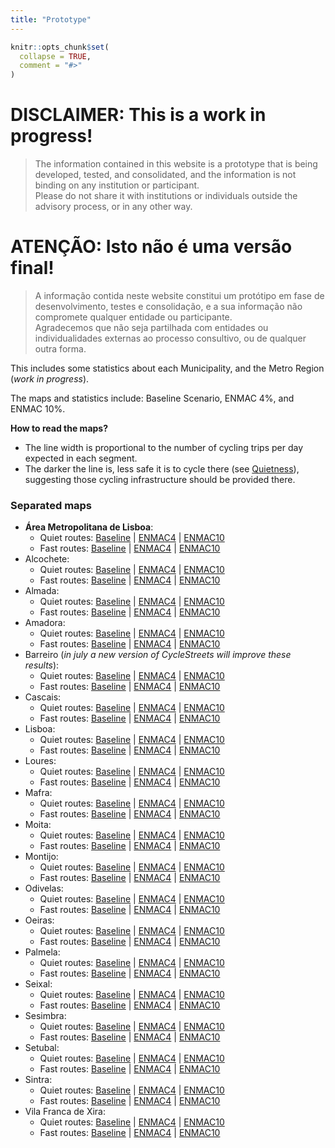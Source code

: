 ```yaml
---
title: "Prototype"
---
```


```r
knitr::opts_chunk$set(
  collapse = TRUE,
  comment = "#>"
)
```

# **DISCLAIMER**: This is a work in progress!

> The information contained in this website is a prototype that is being developed, tested, and consolidated, and the information is not binding on any institution or participant.  
Please do not share it with institutions or individuals outside the advisory process, or in any other way.


# **ATENÇÃO**: Isto não é uma versão final!

> A informação contida neste website constitui um protótipo em fase de desenvolvimento, testes e consolidação, e a sua informação não compromete qualquer entidade ou participante.  
Agradecemos que não seja partilhada com entidades ou individualidades externas ao processo consultivo, ou de qualquer outra forma.

This includes some statistics about each Municipality, and the Metro Region (*work in progress*).

The maps and statistics include: Baseline Scenario, ENMAC 4%, and ENMAC 10%.

**How to read the maps?**   

-   The line width is proportional to the number of cycling trips per day expected in each segment.
-   The darker the line is, less safe it is to cycle there (see [Quietness](https://www.cyclestreets.net/help/journey/howitworks/#quietness)), suggesting those cycling infrastructure should be provided there.

### Separated maps

*   **Área Metropolitana de Lisboa**: 
    +   Quiet routes: [Baseline](https://u-shift.github.io/biclar/region_baseline_quiet.html)    |   [ENMAC4](https://u-shift.github.io/biclar/region_enmac4_quiet.html)    |    [ENMAC10](https://u-shift.github.io/biclar/region_enmac10_quiet.html)
    +   Fast routes: [Baseline](https://u-shift.github.io/biclar/region_baseline_fast.html)    |   [ENMAC4](https://u-shift.github.io/biclar/region_enmac4_fast.html)    |    [ENMAC10](https://u-shift.github.io/biclar/region_enmac10_fast.html)

*   Alcochete: 
    +   Quiet routes: [Baseline](https://u-shift.github.io/biclar/alcochete_baseline_quiet.html)    |   [ENMAC4](https://u-shift.github.io/biclar/alcochete_enmac4_quiet.html)    |    [ENMAC10](https://u-shift.github.io/biclar/alcochete_enmac10_quiet.html)
    +   Fast routes: [Baseline](https://u-shift.github.io/biclar/alcochete_baseline_fast.html)    |   [ENMAC4](https://u-shift.github.io/biclar/alcochete_enmac4_fast.html)    |    [ENMAC10](https://u-shift.github.io/biclar/alcochete_enmac10_fast.html)
*   Almada: 
    +   Quiet routes: [Baseline](https://u-shift.github.io/biclar/almada_baseline_quiet.html)    |   [ENMAC4](https://u-shift.github.io/biclar/almada_enmac4_quiet.html)    |    [ENMAC10](https://u-shift.github.io/biclar/almada_enmac10_quiet.html)
    +   Fast routes: [Baseline](https://u-shift.github.io/biclar/almada_baseline_fast.html)    |   [ENMAC4](https://u-shift.github.io/biclar/almada_enmac4_fast.html)    |    [ENMAC10](https://u-shift.github.io/biclar/almada_enmac10_fast.html)
*   Amadora: 
    +   Quiet routes: [Baseline](https://u-shift.github.io/biclar/amadora_baseline_quiet.html)    |   [ENMAC4](https://u-shift.github.io/biclar/amadora_enmac4_quiet.html)    |    [ENMAC10](https://u-shift.github.io/biclar/amadora_enmac10_quiet.html)
    +   Fast routes: [Baseline](https://u-shift.github.io/biclar/amadora_baseline_fast.html)    |   [ENMAC4](https://u-shift.github.io/biclar/amadora_enmac4_fast.html)    |    [ENMAC10](https://u-shift.github.io/biclar/amadora_enmac10_fast.html)
*   Barreiro (*in july a new version of CycleStreets will improve these results*): 
    +   Quiet routes: [Baseline](https://u-shift.github.io/biclar/barreiro_baseline_quiet.html)    |   [ENMAC4](https://u-shift.github.io/biclar/barreiro_enmac4_quiet.html)    |    [ENMAC10](https://u-shift.github.io/biclar/barreiro_enmac10_quiet.html)
    +   Fast routes: [Baseline](https://u-shift.github.io/biclar/barreiro_baseline_fast.html)    |   [ENMAC4](https://u-shift.github.io/biclar/barreiro_enmac4_fast.html)    |    [ENMAC10](https://u-shift.github.io/biclar/barreiro_enmac10_fast.html)
*   Cascais: 
    +   Quiet routes: [Baseline](https://u-shift.github.io/biclar/cascais_baseline_quiet.html)    |   [ENMAC4](https://u-shift.github.io/biclar/cascais_enmac4_quiet.html)    |    [ENMAC10](https://u-shift.github.io/biclar/cascais_enmac10_quiet.html)
    +   Fast routes: [Baseline](https://u-shift.github.io/biclar/cascais_baseline_fast.html)    |   [ENMAC4](https://u-shift.github.io/biclar/cascais_enmac4_fast.html)    |    [ENMAC10](https://u-shift.github.io/biclar/cascais_enmac10_fast.html)
*   Lisboa: 
    +   Quiet routes: [Baseline](https://u-shift.github.io/biclar/lisboa_baseline_quiet.html)    |   [ENMAC4](https://u-shift.github.io/biclar/lisboa_enmac4_quiet.html)    |    [ENMAC10](https://u-shift.github.io/biclar/lisboa_enmac10_quiet.html)
    +   Fast routes: [Baseline](https://u-shift.github.io/biclar/lisboa_baseline_fast.html)    |   [ENMAC4](https://u-shift.github.io/biclar/lisboa_enmac4_fast.html)    |    [ENMAC10](https://u-shift.github.io/biclar/lisboa_enmac10_fast.html)
*   Loures: 
    +   Quiet routes: [Baseline](https://u-shift.github.io/biclar/loures_baseline_quiet.html)    |   [ENMAC4](https://u-shift.github.io/biclar/loures_enmac4_quiet.html)    |    [ENMAC10](https://u-shift.github.io/biclar/loures_enmac10_quiet.html)
    +   Fast routes: [Baseline](https://u-shift.github.io/biclar/loures_baseline_fast.html)    |   [ENMAC4](https://u-shift.github.io/biclar/loures_enmac4_fast.html)    |    [ENMAC10](https://u-shift.github.io/biclar/loures_enmac10_fast.html)
*   Mafra: 
    +   Quiet routes: [Baseline](https://u-shift.github.io/biclar/mafra_baseline_quiet.html)    |   [ENMAC4](https://u-shift.github.io/biclar/mafra_enmac4_quiet.html)    |    [ENMAC10](https://u-shift.github.io/biclar/mafra_enmac10_quiet.html)
    +   Fast routes: [Baseline](https://u-shift.github.io/biclar/mafra_baseline_fast.html)    |   [ENMAC4](https://u-shift.github.io/biclar/mafra_enmac4_fast.html)    |    [ENMAC10](https://u-shift.github.io/biclar/mafra_enmac10_fast.html)
*   Moita: 
    +   Quiet routes: [Baseline](https://u-shift.github.io/biclar/moita_baseline_quiet.html)    |   [ENMAC4](https://u-shift.github.io/biclar/moita_enmac4_quiet.html)    |    [ENMAC10](https://u-shift.github.io/biclar/moita_enmac10_quiet.html)
    +   Fast routes: [Baseline](https://u-shift.github.io/biclar/moita_baseline_fast.html)    |   [ENMAC4](https://u-shift.github.io/biclar/moita_enmac4_fast.html)    |    [ENMAC10](https://u-shift.github.io/biclar/moita_enmac10_fast.html)
*   Montijo: 
    +   Quiet routes: [Baseline](https://u-shift.github.io/biclar/montijo_baseline_quiet.html)    |   [ENMAC4](https://u-shift.github.io/biclar/montijo_enmac4_quiet.html)    |    [ENMAC10](https://u-shift.github.io/biclar/montijo_enmac10_quiet.html)
    +   Fast routes: [Baseline](https://u-shift.github.io/biclar/montijo_baseline_fast.html)    |   [ENMAC4](https://u-shift.github.io/biclar/montijo_enmac4_fast.html)    |    [ENMAC10](https://u-shift.github.io/biclar/montijo_enmac10_fast.html)
*   Odivelas: 
    +   Quiet routes: [Baseline](https://u-shift.github.io/biclar/odivelas_baseline_quiet.html)    |   [ENMAC4](https://u-shift.github.io/biclar/odivelas_enmac4_quiet.html)    |    [ENMAC10](https://u-shift.github.io/biclar/odivelas_enmac10_quiet.html)
    +   Fast routes: [Baseline](https://u-shift.github.io/biclar/odivelas_baseline_fast.html)    |   [ENMAC4](https://u-shift.github.io/biclar/odivelas_enmac4_fast.html)    |    [ENMAC10](https://u-shift.github.io/biclar/odivelas_enmac10_fast.html)
*   Oeiras: 
    +   Quiet routes: [Baseline](https://u-shift.github.io/biclar/oeiras_baseline_quiet.html)    |   [ENMAC4](https://u-shift.github.io/biclar/oeiras_enmac4_quiet.html)    |    [ENMAC10](https://u-shift.github.io/biclar/oeiras_enmac10_quiet.html)
    +   Fast routes: [Baseline](https://u-shift.github.io/biclar/oeiras_baseline_fast.html)    |   [ENMAC4](https://u-shift.github.io/biclar/oeiras_enmac4_fast.html)    |    [ENMAC10](https://u-shift.github.io/biclar/oeiras_enmac10_fast.html)
*   Palmela: 
    +   Quiet routes: [Baseline](https://u-shift.github.io/biclar/palmela_baseline_quiet.html)    |   [ENMAC4](https://u-shift.github.io/biclar/palmela_enmac4_quiet.html)    |    [ENMAC10](https://u-shift.github.io/biclar/palmela_enmac10_quiet.html)
    +   Fast routes: [Baseline](https://u-shift.github.io/biclar/palmela_baseline_fast.html)    |   [ENMAC4](https://u-shift.github.io/biclar/palmela_enmac4_fast.html)    |    [ENMAC10](https://u-shift.github.io/biclar/palmela_enmac10_fast.html)
*   Seixal: 
    +   Quiet routes: [Baseline](https://u-shift.github.io/biclar/seixal_baseline_quiet.html)    |   [ENMAC4](https://u-shift.github.io/biclar/seixal_enmac4_quiet.html)    |    [ENMAC10](https://u-shift.github.io/biclar/seixal_enmac10_quiet.html)
    +   Fast routes: [Baseline](https://u-shift.github.io/biclar/seixal_baseline_fast.html)    |   [ENMAC4](https://u-shift.github.io/biclar/seixal_enmac4_fast.html)    |    [ENMAC10](https://u-shift.github.io/biclar/seixal_enmac10_fast.html)
*   Sesimbra: 
    +   Quiet routes: [Baseline](https://u-shift.github.io/biclar/sesimbra_baseline_quiet.html)    |   [ENMAC4](https://u-shift.github.io/biclar/sesimbra_enmac4_quiet.html)    |    [ENMAC10](https://u-shift.github.io/biclar/sesimbra_enmac10_quiet.html)
    +   Fast routes: [Baseline](https://u-shift.github.io/biclar/sesimbra_baseline_fast.html)    |   [ENMAC4](https://u-shift.github.io/biclar/sesimbra_enmac4_fast.html)    |    [ENMAC10](https://u-shift.github.io/biclar/sesimbra_enmac10_fast.html)
*   Setubal: 
    +   Quiet routes: [Baseline](https://u-shift.github.io/biclar/setubal_baseline_quiet.html)    |   [ENMAC4](https://u-shift.github.io/biclar/setubal_enmac4_quiet.html)    |    [ENMAC10](https://u-shift.github.io/biclar/setubal_enmac10_quiet.html)
    +   Fast routes: [Baseline](https://u-shift.github.io/biclar/setubal_baseline_fast.html)    |   [ENMAC4](https://u-shift.github.io/biclar/setubal_enmac4_fast.html)    |    [ENMAC10](https://u-shift.github.io/biclar/setubal_enmac10_fast.html)
*   Sintra: 
    +   Quiet routes: [Baseline](https://u-shift.github.io/biclar/sintra_baseline_quiet.html)    |   [ENMAC4](https://u-shift.github.io/biclar/sintra_enmac4_quiet.html)    |    [ENMAC10](https://u-shift.github.io/biclar/sintra_enmac10_quiet.html)
    +   Fast routes: [Baseline](https://u-shift.github.io/biclar/sintra_baseline_fast.html)    |   [ENMAC4](https://u-shift.github.io/biclar/sintra_enmac4_fast.html)    |    [ENMAC10](https://u-shift.github.io/biclar/sintra_enmac10_fast.html)
*   Vila Franca de Xira: 
    +   Quiet routes: [Baseline](https://u-shift.github.io/biclar/vfxira_baseline_quiet.html)    |   [ENMAC4](https://u-shift.github.io/biclar/vfxira_enmac4_quiet.html)    |    [ENMAC10](https://u-shift.github.io/biclar/vfxira_enmac10_quiet.html)
    +   Fast routes: [Baseline](https://u-shift.github.io/biclar/vfxira_baseline_fast.html)    |   [ENMAC4](https://u-shift.github.io/biclar/vfxira_enmac4_fast.html)    |    [ENMAC10](https://u-shift.github.io/biclar/vfxira_enmac10_fast.html)

